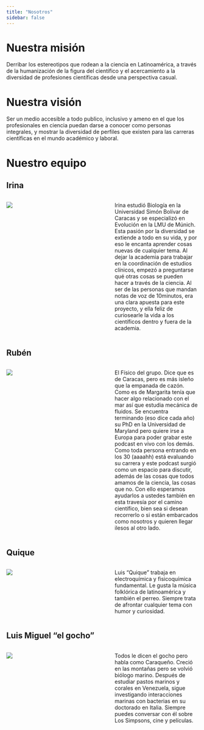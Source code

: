 ```yaml
---
title: "Nosotros"
sidebar: false
---
```


# Nuestra misión

Derribar los estereotipos que rodean a la ciencia en Latinoamérica, a través de la humanización de la figura del científico y el acercamiento a la diversidad de profesiones científicas desde una perspectiva casual.

# Nuestra visión

Ser un medio accesible a todo publico, inclusivo y ameno en el que los profesionales en ciencia puedan darse a conocer como personas integrales, y mostrar la diversidad de perfiles que existen para las carreras científicas en el mundo académico y laboral.

# Nuestro equipo

## Irina

:::::{.columns}


::: {.column width="47.5%"}

![](gallery/irina_orig.jpeg)

:::
::: {.column width="5%"}
:::
::: {.column width="47.5%"}
Irina estudió Biología en la Universidad Simón Bolívar de Caracas y se especializó en Evolución en la LMU de Múnich. Esta pasión por la diversidad se extiende a todo en su vida, y por eso le encanta aprender cosas nuevas de cualquier tema. Al dejar la academia para trabajar en la coordinación de estudios clínicos, empezó a preguntarse qué otras cosas se pueden hacer a través de la ciencia. Al ser de las personas que mandan notas de voz de 10minutos, era una clara apuesta para este proyecto, y ella feliz de curiosearle la vida a los científicos dentro y fuera de la academia.
:::


:::::

## Rubén

:::::{.columns}


::: {.column width="47.5%"}

![](gallery/ruben_orig.jpeg)

:::
::: {.column width="5%"}
:::
::: {.column width="47.5%"}
El Físico del grupo. Dice que es de Caracas, pero es más isleño que la empanada de cazón. Como es de Margarita tenía que hacer algo relacionado con el mar así que estudia mecánica de fluidos. Se encuentra terminando (eso dice cada año) su PhD en la Universidad de Maryland pero quiere irse a Europa para poder grabar este podcast en vivo con los demás. Como toda persona entrando en los 30 (aaaahh) está evaluando su carrera y este podcast surgió como un espacio para discutir, además de las cosas que todos amamos de la ciencia, las cosas que no. Con ello esperamos ayudarlos a ustedes también en esta travesía por el camino científico, bien sea si desean recorrerlo o si están embarcados como nosotros y quieren llegar ilesos al otro lado.
:::

:::::

## Quique

:::::{.columns}


::: {.column width="47.5%"}

![](gallery/quique_orig.jpeg)

:::
::: {.column width="5%"}
:::
::: {.column width="47.5%"}
Luis "Quique" trabaja en electroquímica y fisicoquímica fundamental. Le gusta la música folklórica de latinoamérica y también el perreo. Siempre trata de afrontar cualquier tema con humor y curiosidad.
:::


:::::

## Luis Miguel "el gocho"

:::::{.columns}


::: {.column width="47.5%"}

![](gallery/gocho_orig.jpeg)

:::
::: {.column width="5%"}
:::
::: {.column width="47.5%"}
Todos le dicen el gocho pero habla como Caraqueño. Creció en las montañas pero se volvió biólogo marino. Después de estudiar pastos marinos y corales en Venezuela, sigue investigando interacciones marinas con bacterias en su doctorado en Italia. Siempre puedes conversar con él sobre Los Simpsons, cine y películas.
:::


:::::